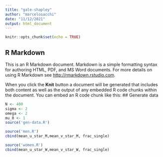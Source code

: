 ```yaml
---
title: "gale-shapley"
author: "marcelosacchi"
date: "11/12/2021"
output: html_document
---
```


```r
knitr::opts_chunk$set(echo = TRUE)
```

## R Markdown

This is an R Markdown document. Markdown is a simple formatting syntax for authoring HTML, PDF, and MS Word documents. For more details on using R Markdown see <http://rmarkdown.rstudio.com>.

When you click the **Knit** button a document will be generated that includes both content as well as the output of any embedded R code chunks within the document. You can embed an R code chunk like this:
## Generate data
```r
N <- 400
sigma <- 2
omega <- 2
mu_0 <- 1
source('gen-data.R')
```

```r
source('men.R')
cbind(mean_u_star_M,mean_v_star_M, frac_single)
```
```r
source('women.R')
cbind(mean_u_star_W,mean_v_star_W, frac_single)
```

